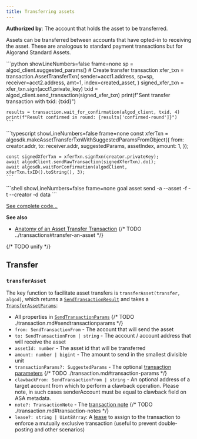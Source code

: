 ```yaml
---
title: Transferring assets
---
```




**Authorized by**: The account that holds the asset to be transferred.

Assets can be transferred between accounts that have opted-in to receiving the asset. These are analogous to standard payment transactions but for Algorand Standard Assets. 

<Tabs syncKey='lang'>
  <TabItem label='Python' icon='seti:python'>
    ```python showLineNumbers=false frame=none
    sp = algod_client.suggested_params()
	# Create transfer transaction
	xfer_txn = transaction.AssetTransferTxn(
	    sender=acct1.address,
	    sp=sp,
	    receiver=acct2.address,
	    amt=1,
	    index=created_asset,
	)
	signed_xfer_txn = xfer_txn.sign(acct1.private_key)
	txid = algod_client.send_transaction(signed_xfer_txn)
	print(f"Sent transfer transaction with txid: {txid}")
	
	results = transaction.wait_for_confirmation(algod_client, txid, 4)
	print(f"Result confirmed in round: {results['confirmed-round']}")
    ```
  </TabItem>
  <TabItem label='JavaScript' icon='seti:typescript'>
    ```typescript showLineNumbers=false frame=none
    const xferTxn = algosdk.makeAssetTransferTxnWithSuggestedParamsFromObject({
	  from: creator.addr,
	  to: receiver.addr,
	  suggestedParams,
	  assetIndex,
	  amount: 1,
	});
	
	const signedXferTxn = xferTxn.signTxn(creator.privateKey);
	await algodClient.sendRawTransaction(signedXferTxn).do();
	await algosdk.waitForConfirmation(algodClient, xferTxn.txID().toString(), 3);
    ```
  </TabItem>
  <TabItem label='Goal' icon='seti:laptop'>
    ```shell showLineNumbers=false frame=none
    goal asset send -a <asset-amount> --asset <asset-name> -f <asset-sender> -t <asset-receiver> --creator <asset-creator> -d data
    ```
  </TabItem>
</Tabs>

[See complete code...](https://github.com/algorand/docs/tree/master/examples/assets/v2)

**See also**

- [Anatomy of an Asset Transfer Transaction](FUTURELINK)
{/* TODO ../transactions#transfer-an-asset */}

{/* TODO unify */}
## Transfer

### `transferAsset`

The key function to facilitate asset transfers is `transferAsset(transfer, algod)`, which returns a [`SendTransactionResult`](./transaction.md#sendtransactionresult) and takes a [`TransferAssetParams`](../code/interfaces/types_transfer.TransferAssetParams.md):

- All properties in [`SendTransactionParams`](FUTURELINK)
{/* TODO ./transaction.md#sendtransactionparams */}
- `from: SendTransactionFrom` - The account that will send the asset
- `to: SendTransactionFrom | string` - The account / account address that will receive the asset
- `assetId: number` - The asset id that will be transferred
- `amount: number | bigint` - The amount to send in the smallest divisible unit
- `transactionParams?: SuggestedParams` - The optional [transaction parameters](FUTURELINK)
{/* TODO ./transaction.md#transaction-params */}
- `clawbackFrom: SendTransactionFrom | string` - An optional address of a target account from which to perform a clawback operation. Please note, in such cases senderAccount must be equal to clawback field on ASA metadata.
- `note?: TransactionNote` - The [transaction note](FUTURELINK)
{/* TODO ./transaction.md#transaction-notes */}
- `lease?: string | Uint8Array`: A [lease](https://developer.algorand.org/articles/leased-transactions-securing-advanced-smart-contract-design/) to assign to the transaction to enforce a mutually exclusive transaction (useful to prevent double-posting and other scenarios)

